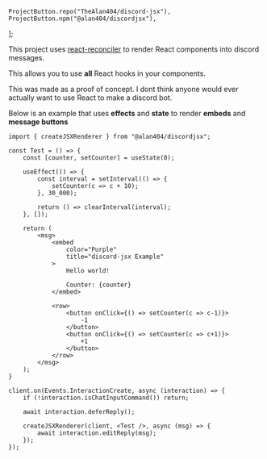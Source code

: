 	ProjectButton.repo("TheAlan404/discord-jsx"),
	ProjectButton.npm("@alan404/discordjsx"),
];

This project uses [react-reconciler](https://www.npmjs.com/package/react-reconciler) to render React components into discord messages.

This allows you to use **all** React hooks in your components.

This was made as a proof of concept. I dont think anyone would ever actually want to use React to make a discord bot.

Below is an example that uses **effects** and **state** to render **embeds** and **message buttons**

```tsx
import { createJSXRenderer } from "@alan404/discordjsx";

const Test = () => {
    const [counter, setCounter] = useState(0);

	useEffect(() => {
		const interval = setInterval(() => {
			setCounter(c => c + 10);
		}, 30_000);

		return () => clearInterval(interval);
	}, []);

    return (
        <msg>
            <embed
                color="Purple"
                title="discord-jsx Example"
            >
                Hello world!

                Counter: {counter}
            </embed>

            <row>
                <button onClick={() => setCounter(c => c-1)}>
                    -1
                </button>
                <button onClick={() => setCounter(c => c+1)}>
                    +1
                </button>
            </row>
        </msg>
    );
}

client.on(Events.InteractionCreate, async (interaction) => {
    if (!interaction.isChatInputCommand()) return;

    await interaction.deferReply();

    createJSXRenderer(client, <Test />, async (msg) => {
        await interaction.editReply(msg);
    });
});
```
